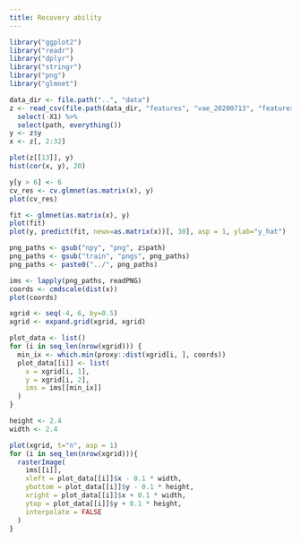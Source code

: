 ```yaml
---
title: Recovery ability
---
```


```r
library("ggplot2")
library("readr")
library("dplyr")
library("stringr")
library("png")
library("glmnet")
```


```r
data_dir <- file.path("..", "data")
z <- read_csv(file.path(data_dir, "features", "vae_20200713", "features.csv")) %>%
  select(-X1) %>%
  select(path, everything())
y <- z$y
x <- z[, 2:32]

plot(z[[13]], y)
hist(cor(x, y), 20)

y[y > 6] <- 6
cv_res <- cv.glmnet(as.matrix(x), y)
plot(cv_res)

fit <- glmnet(as.matrix(x), y)
plot(fit)
plot(y, predict(fit, newx=as.matrix(x))[, 30], asp = 1, ylab="y_hat")
```

```r
png_paths <- gsub("npy", "png", z$path)
png_paths <- gsub("train", "pngs", png_paths)
png_paths <- paste0("../", png_paths)

ims <- lapply(png_paths, readPNG)
coords <- cmdscale(dist(x))
plot(coords)
```


```r
xgrid <- seq(-4, 6, by=0.5)
xgrid <- expand.grid(xgrid, xgrid)

plot_data <- list()
for (i in seq_len(nrow(xgrid))) {
  min_ix <- which.min(proxy::dist(xgrid[i, ], coords))
  plot_data[[i]] <- list(
    x = xgrid[i, 1],
    y = xgrid[i, 2],
    ims = ims[[min_ix]]
  )
}

height <- 2.4
width <- 2.4

plot(xgrid, t="n", asp = 1)
for (i in seq_len(nrow(xgrid))){
  rasterImage(
    ims[[i]],
    xleft = plot_data[[i]]$x - 0.1 * width,
    ybottom = plot_data[[i]]$y - 0.1 * height,
    xright = plot_data[[i]]$x + 0.1 * width,
    ytop = plot_data[[i]]$y + 0.1 * height,
    interpolate = FALSE
  )
}
```
